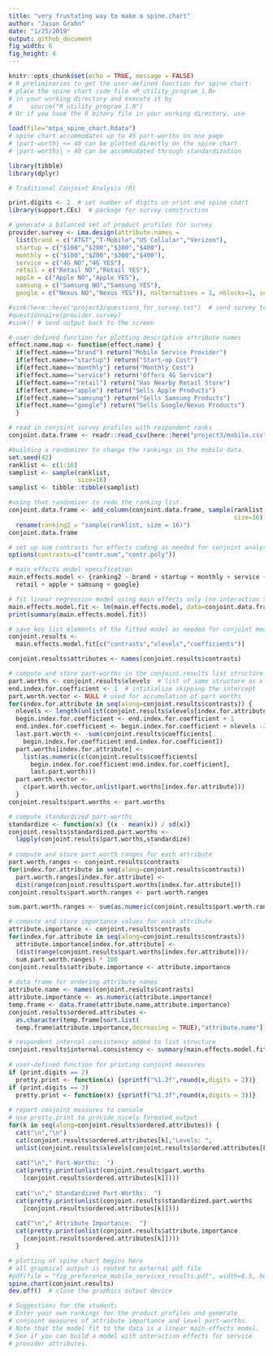 ```yaml
---
title: "very frustating way to make a spine.chart"
author: "Jason Grahn"
date: "1/25/2019"
output: github_document
fig_width: 6 
fig_height: 4 
---
```


```r
knitr::opts_chunk$set(echo = TRUE, message = FALSE)
# R preliminaries to get the user-defined function for spine chart: 
# place the spine chart code file <R_utility_program_1.R>
# in your working directory and execute it by
#     source("R_utility_program_1.R")
# Or if you have the R binary file in your working directory, use

load(file="mtpa_spine_chart.Rdata")
# spine chart accommodates up to 45 part-worths on one page
# |part-worth| <= 40 can be plotted directly on the spine chart
# |part-worths| > 40 can be accommodated through standardization

library(tibble)
library(dplyr)
```

```r
# Traditional Conjoint Analysis (R)

print.digits <- 2  # set number of digits on print and spine chart
library(support.CEs)  # package for survey construction 

# generate a balanced set of product profiles for survey
provider.survey <- Lma.design(attribute.names = 
  list(brand = c("AT&T","T-Mobile","US Cellular","Verizon"), 
  startup = c("$100","$200","$300","$400"), 
  monthly = c("$100","$200","$300","$400"),
  service = c("4G NO","4G YES"), 
  retail = c("Retail NO","Retail YES"),
  apple = c("Apple NO","Apple YES"), 
  samsung = c("Samsung NO","Samsung YES"), 
  google = c("Nexus NO","Nexus YES")), nalternatives = 1, nblocks=1, seed=9999)

#sink(here::here("project3/questions_for_survey.txt")  # send survey to external text file
#questionnaire(provider.survey)
#sink() # send output back to the screen

# user-defined function for plotting descriptive attribute names 
effect.name.map <- function(effect.name) { 
  if(effect.name=="brand") return("Mobile Service Provider")
  if(effect.name=="startup") return("Start-up Cost")
  if(effect.name=="monthly") return("Monthly Cost")
  if(effect.name=="service") return("Offers 4G Service")
  if(effect.name=="retail") return("Has Nearby Retail Store")
  if(effect.name=="apple") return("Sells Apple Products")
  if(effect.name=="samsung") return("Sells Samsung Products")
  if(effect.name=="google") return("Sells Google/Nexus Products")
  } 

# read in conjoint survey profiles with respondent ranks
conjoint.data.frame <- readr::read_csv(here::here("project3/mobile.csv"))

#building a randomizer to change the rankings in the mobile data.
set.seed(42)
ranklist <- c(1:16)
samplist <- sample(ranklist,
                   size=16)
samplist <- tibble::tibble(samplist)

#using that randomizer to redo the ranking list. 
conjoint.data.frame <- add_column(conjoint.data.frame, sample(ranklist,
                                                              size=16)) %>% 
  rename(ranking2 = "sample(ranklist, size = 16)") 
conjoint.data.frame
```

```r
# set up sum contrasts for effects coding as needed for conjoint analysis
options(contrasts=c("contr.sum","contr.poly"))

# main effects model specification
main.effects.model <- {ranking2 ~ brand + startup + monthly + service + 
  retail + apple + samsung + google}

# fit linear regression model using main effects only (no interaction terms)
main.effects.model.fit <- lm(main.effects.model, data=conjoint.data.frame)
print(summary(main.effects.model.fit)) 
```

```r
# save key list elements of the fitted model as needed for conjoint measures
conjoint.results <- 
  main.effects.model.fit[c("contrasts","xlevels","coefficients")]

conjoint.results$attributes <- names(conjoint.results$contrasts)

# compute and store part-worths in the conjoint.results list structure
part.worths <- conjoint.results$xlevels  # list of same structure as xlevels
end.index.for.coefficient <- 1  # intitialize skipping the intercept
part.worth.vector <- NULL # used for accumulation of part worths
for(index.for.attribute in seq(along=conjoint.results$contrasts)) {
  nlevels <- length(unlist(conjoint.results$xlevels[index.for.attribute]))
  begin.index.for.coefficient <- end.index.for.coefficient + 1
  end.index.for.coefficient <- begin.index.for.coefficient + nlevels -2
  last.part.worth <- -sum(conjoint.results$coefficients[
    begin.index.for.coefficient:end.index.for.coefficient])
  part.worths[index.for.attribute] <- 
    list(as.numeric(c(conjoint.results$coefficients[
      begin.index.for.coefficient:end.index.for.coefficient],
      last.part.worth)))
  part.worth.vector <- 
    c(part.worth.vector,unlist(part.worths[index.for.attribute]))    
  } 
conjoint.results$part.worths <- part.worths

# compute standardized part-worths
standardize <- function(x) {(x - mean(x)) / sd(x)}
conjoint.results$standardized.part.worths <- 
  lapply(conjoint.results$part.worths,standardize)
 
# compute and store part-worth ranges for each attribute 
part.worth.ranges <- conjoint.results$contrasts
for(index.for.attribute in seq(along=conjoint.results$contrasts)) 
  part.worth.ranges[index.for.attribute] <- 
  dist(range(conjoint.results$part.worths[index.for.attribute]))
conjoint.results$part.worth.ranges <- part.worth.ranges

sum.part.worth.ranges <- sum(as.numeric(conjoint.results$part.worth.ranges))

# compute and store importance values for each attribute 
attribute.importance <- conjoint.results$contrasts
for(index.for.attribute in seq(along=conjoint.results$contrasts)) 
  attribute.importance[index.for.attribute] <- 
  (dist(range(conjoint.results$part.worths[index.for.attribute]))/
  sum.part.worth.ranges) * 100
conjoint.results$attribute.importance <- attribute.importance
 
# data frame for ordering attribute names
attribute.name <- names(conjoint.results$contrasts)
attribute.importance <- as.numeric(attribute.importance)
temp.frame <- data.frame(attribute.name,attribute.importance)
conjoint.results$ordered.attributes <- 
  as.character(temp.frame[sort.list(
  temp.frame$attribute.importance,decreasing = TRUE),"attribute.name"])

# respondent internal consistency added to list structure
conjoint.results$internal.consistency <- summary(main.effects.model.fit)$r.squared 
 
# user-defined function for printing conjoint measures
if (print.digits == 2) 
  pretty.print <- function(x) {sprintf("%1.2f",round(x,digits = 2))} 
if (print.digits == 3) 
  pretty.print <- function(x) {sprintf("%1.3f",round(x,digits = 3))} 
 
# report conjoint measures to console 
# use pretty.print to provide nicely formated output
for(k in seq(along=conjoint.results$ordered.attributes)) {
  cat("\n","\n")
  cat(conjoint.results$ordered.attributes[k],"Levels: ",
  unlist(conjoint.results$xlevels[conjoint.results$ordered.attributes[k]]))
  
  cat("\n"," Part-Worths:  ")
  cat(pretty.print(unlist(conjoint.results$part.worths
    [conjoint.results$ordered.attributes[k]])))
    
  cat("\n"," Standardized Part-Worths:  ")
  cat(pretty.print(unlist(conjoint.results$standardized.part.worths
    [conjoint.results$ordered.attributes[k]])))  
    
  cat("\n"," Attribute Importance:  ")
  cat(pretty.print(unlist(conjoint.results$attribute.importance
    [conjoint.results$ordered.attributes[k]])))
  }

# plotting of spine chart begins here
# all graphical output is routed to external pdf file
#pdf(file = "fig_preference_mobile_services_results.pdf", width=8.5, height=11)
spine.chart(conjoint.results)
dev.off()  # close the graphics output device

# Suggestions for the student:
# Enter your own rankings for the product profiles and generate
# conjoint measures of attribute importance and level part-worths.
# Note that the model fit to the data is a linear main-effects model.
# See if you can build a model with interaction effects for service
# provider attributes.
```